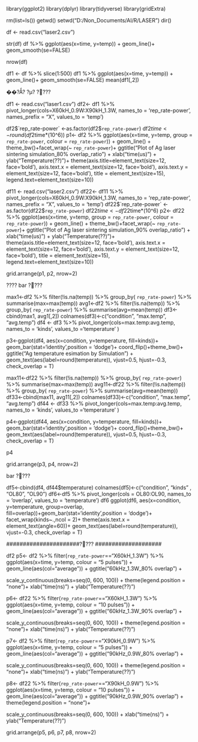 library(ggplot2)
library(dplyr)
library(tidyverse)
library(gridExtra)

rm(list=ls())
getwd()
setwd("D:/Non_Documents/AI/R/LASER")
dir()

df <- read.csv("laser2.csv")

str(df)
df %>% ggplot(aes(x=time, y=temp)) + geom_line()+ geom_smooth(se=FALSE) 

nrow(df)

df1 <- df %>% slice(1:500)
df1 %>% ggplot(aes(x=time, y=temp)) + geom_line()+ geom_smooth(se=FALSE) 
mean(df1[,2])

###################################### ��?Ǻ? ?µ? ?׷???


df1 <- read.csv("laser1.csv")
df2<- df1 %>% pivot_longer(cols=X60kH_0.9W:X90kH_1.3W, 
                           names_to = 'rep_rate-power', 
                           names_prefix = "X",
                           values_to = 'temp')

df2$`rep_rate-power` <-as.factor(df2$`rep_rate-power`)
df2$time <- round(df2$time*(10^6))
p1<- df2 %>%  ggplot(aes(x=time, y=temp, group = `rep_rate-power`, colour = `rep_rate-power`)) +
  geom_line() + theme_bw()+facet_wrap(~ `rep_rate-power`)+
  ggtitle("Plot of Ag laser sintering simulation_80% overlap_ratio") +
  xlab("time(us)") + ylab("Temperature(??)")+
  theme(axis.title=element_text(size=12, face='bold'), axis.text.x = element_text(size=12, face='bold'),
        axis.text.y = element_text(size=12, face='bold'),
        title = element_text(size=15), legend.text=element_text(size=10))

df11 <- read.csv("laser2.csv")
df22<- df11 %>% pivot_longer(cols=X60kH_0.9W:X90kH_1.3W, 
                             names_to = 'rep_rate-power', 
                             names_prefix = "X",
                             values_to = 'temp')
df22$`rep_rate-power` <-as.factor(df22$`rep_rate-power`)
df22$time <- df22$time*(10^6)
p2<- df22 %>%  ggplot(aes(x=time, y=temp, group = `rep_rate-power`, colour = `rep_rate-power`)) +
  geom_line() + theme_bw()+facet_wrap(~ `rep_rate-power`)+
  ggtitle("Plot of Ag laser sintering simulation_90% overlap_ratio") +
  xlab("time(us)") + ylab("Temperature(??)")+
  theme(axis.title=element_text(size=12, face='bold'), axis.text.x = element_text(size=12, face='bold'),
        axis.text.y = element_text(size=12, face='bold'),
        title = element_text(size=15), legend.text=element_text(size=10))

grid.arrange(p1, p2, nrow=2)



##############################  ???? bar ?׷???

max1<-df2 %>% filter(!is.na(temp)) %>% group_by( `rep_rate-power`) %>% summarise(max=max(temp))
avg1<-df2 %>% filter(!is.na(temp)) %>% group_by( `rep_rate-power`) %>% summarise(avg=mean(temp))
df3<-cbind(max1, avg1[,2])
colnames(df3)<-c("condition", "max.temp", "avg.temp")
df4 <- df3 %>% pivot_longer(cols=max.temp:avg.temp, names_to = 'kinds', values_to ='temperature' )

p3<-ggplot(df4, aes(x=condition, y=temperature, fill=kinds))+
  geom_bar(stat='identity',position = 'dodge')+
  coord_flip()+theme_bw()+
  ggtitle("Ag temperature esimation by Simulation ") +
  geom_text(aes(label=round(temperature)), vjust=0.5, hjust=-0.3, check_overlap = T)

  

max11<-df22 %>% filter(!is.na(temp)) %>% group_by( `rep_rate-power`) %>% summarise(max=max(temp))
avg11<-df22 %>% filter(!is.na(temp)) %>% group_by( `rep_rate-power`) %>% summarise(avg=mean(temp))
df33<-cbind(max11, avg11[,2])
colnames(df33)<-c("condition", "max.temp", "avg.temp")
df44 <- df33 %>% pivot_longer(cols=max.temp:avg.temp, names_to = 'kinds', values_to ='temperature' )

p4<-ggplot(df44, aes(x=condition, y=temperature, fill=kinds))+
  geom_bar(stat='identity',position = 'dodge')+
  coord_flip()+theme_bw()+
  geom_text(aes(label=round(temperature)), vjust=0.5, hjust=-0.3, check_overlap = T)

p4

grid.arrange(p3, p4, nrow=2)


############################ bar ?׷???

df5<-cbind(df4, df44$temperature)
colnames(df5)<-c("condition", "kinds" ,  "OL80", "OL90")
df6<-df5 %>% pivot_longer(cols = OL80:OL90, names_to = 'overlap', values_to = 'temperature')
df6
ggplot(df6, aes(x=condition, y=temperature, group=overlap, fill=overlap))+geom_bar(stat='identity',position = 'dodge')+
  facet_wrap(kinds~.,ncol = 2)+
  theme(axis.text.x = element_text(angle=60))+
  geom_text(aes(label=round(temperature)), vjust=-0.3, check_overlap = T)



######################?߼??? ####################

  
df2
p5<- df2 %>% filter(`rep_rate-power`=="X60kH_1.3W") %>%  ggplot(aes(x=time, y=temp, colour = "5 pulses")) +  geom_line(aes(col="average")) + 
  ggtitle("60kHz_1.3W_80% overlap")  +

  scale_y_continuous(breaks=seq(0, 600, 100)) +
  theme(legend.position = "none")+
  xlab("time(ns)") + ylab("Temperature(??)")

p6<- df22 %>% filter(`rep_rate-power`=="X60kH_1.3W") %>%  ggplot(aes(x=time, y=temp, colour = "10 pulses")) + 
  geom_line(aes(col="average")) +
  ggtitle("60kHz_1.3W_90% overlap") +

  scale_y_continuous(breaks=seq(0, 600, 100)) +
  theme(legend.position = "none")+
  xlab("time(ns)") + ylab("Temperature(??)")


p7<- df2 %>% filter(`rep_rate-power`=="X90kH_0.9W") %>%  ggplot(aes(x=time, y=temp, colour = "5 pulses")) +  geom_line(aes(col="average")) + 
  ggtitle("90kHz_0.9W_80% overlap") +

  scale_y_continuous(breaks=seq(0, 600, 100)) +
  theme(legend.position = "none")+
  xlab("time(ns)") + ylab("Temperature(??)")

p8<- df22 %>% filter(`rep_rate-power`=="X90kH_0.9W") %>%  ggplot(aes(x=time, y=temp, colour = "10 pulses")) + 
  geom_line(aes(col="average")) + 
  ggtitle("90kHz_0.9W_90% overlap") +
  theme(legend.position = "none")+

  scale_y_continuous(breaks=seq(0, 600, 100)) +
  xlab("time(ns)") + ylab("Temperature(??)")


grid.arrange(p5, p6, p7, p8, nrow=2)
